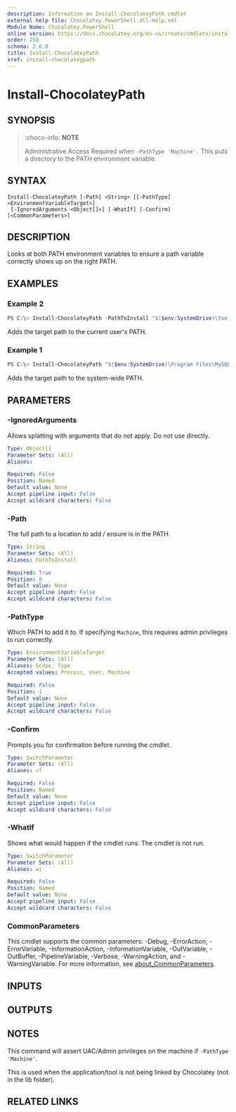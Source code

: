 ```yaml
---
description: Information on Install-ChocolateyPath cmdlet
external help file: Chocolatey.PowerShell.dll-Help.xml
Module Name: Chocolatey.PowerShell
online version: https://docs.chocolatey.org/en-us/create/cmdlets/install-chocolateypath
order: 250
schema: 2.0.0
title: Install-ChocolateyPath
xref: install-chocolateypath
---
```


# Install-ChocolateyPath

## SYNOPSIS
> :choco-info: **NOTE**
>
> Administrative Access Required when `-PathType 'Machine'.`
This puts a directory to the PATH environment variable.

## SYNTAX

```
Install-ChocolateyPath [-Path] <String> [[-PathType] <EnvironmentVariableTarget>]
 [-IgnoredArguments <Object[]>] [-WhatIf] [-Confirm] [<CommonParameters>]
```

## DESCRIPTION
Looks at both PATH environment variables to ensure a path variable correctly shows up on the right PATH.

## EXAMPLES

### Example 2
```powershell
PS C:\> Install-ChocolateyPath -PathToInstall "$($env:SystemDrive)\tools\gittfs"
```

Adds the target path to the current user's PATH.

### Example 1
```powershell
PS C:\> Install-ChocolateyPath "$($env:SystemDrive)\Program Files\MySQL\MySQL Server 5.5\bin" -PathType 'Machine'
```

Adds the target path to the system-wide PATH.

## PARAMETERS

### -IgnoredArguments
Allows splatting with arguments that do not apply. Do not use directly.

```yaml
Type: Object[]
Parameter Sets: (All)
Aliases:

Required: False
Position: Named
Default value: None
Accept pipeline input: False
Accept wildcard characters: False
```

### -Path
The full path to a location to add / ensure is in the PATH.

```yaml
Type: String
Parameter Sets: (All)
Aliases: PathToInstall

Required: True
Position: 0
Default value: None
Accept pipeline input: False
Accept wildcard characters: False
```

### -PathType
Which PATH to add it to. If specifying `Machine`, this requires admin privileges to run correctly.

```yaml
Type: EnvironmentVariableTarget
Parameter Sets: (All)
Aliases: Scope, Type
Accepted values: Process, User, Machine

Required: False
Position: 1
Default value: None
Accept pipeline input: False
Accept wildcard characters: False
```

### -Confirm
Prompts you for confirmation before running the cmdlet.

```yaml
Type: SwitchParameter
Parameter Sets: (All)
Aliases: cf

Required: False
Position: Named
Default value: None
Accept pipeline input: False
Accept wildcard characters: False
```

### -WhatIf
Shows what would happen if the cmdlet runs. The cmdlet is not run.

```yaml
Type: SwitchParameter
Parameter Sets: (All)
Aliases: wi

Required: False
Position: Named
Default value: None
Accept pipeline input: False
Accept wildcard characters: False
```

### CommonParameters
This cmdlet supports the common parameters: -Debug, -ErrorAction, -ErrorVariable, -InformationAction, -InformationVariable, -OutVariable, -OutBuffer, -PipelineVariable, -Verbose, -WarningAction, and -WarningVariable. For more information, see [about_CommonParameters](http://go.microsoft.com/fwlink/?LinkID=113216).

## INPUTS

## OUTPUTS

## NOTES

This command will assert UAC/Admin privileges on the machine if
`-PathType 'Machine'`.

This is used when the application/tool is not being linked by Chocolatey
(not in the lib folder).

## RELATED LINKS

<Xref title="Uninstall-ChocolateyPath" value="uninstall-chocolateypath" classes="mb-3 d-block" />

<Xref title="Install-ChocolateyEnvironmentVariable" value="install-chocolateyenvironmentvariable" classes="mb-3 d-block" />

<Xref title="Get-EnvironmentVariableNames" value="get-environmentvariablenames" classes="mb-3 d-block" />

<Xref title="Set-EnvironmentVariable" value="set-environmentvariable" classes="mb-3 d-block" />

<Xref title="Get-ToolsLocation" value="get-toolslocation" classes="mb-3 d-block" />

<Xref title="Cmdlet Reference" value="powershell-cmdlet-reference" classes="mb-3 d-block" />

<Xref title="Function Reference" value="powershell-reference" classes="d-block" />
